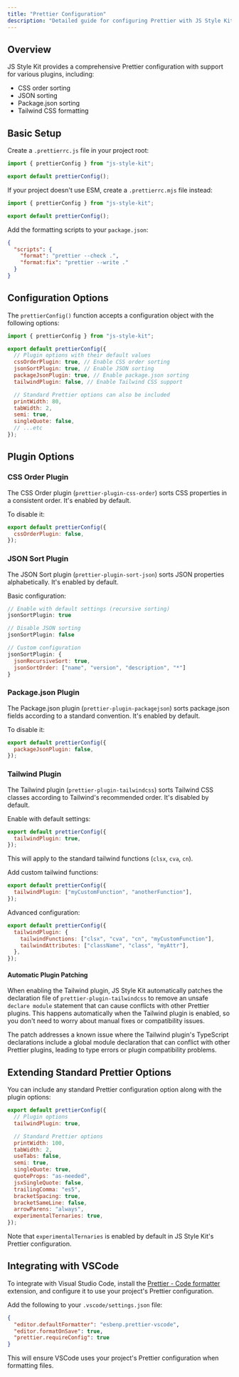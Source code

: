 ```yaml
---
title: "Prettier Configuration"
description: "Detailed guide for configuring Prettier with JS Style Kit"
---
```


## Overview

JS Style Kit provides a comprehensive Prettier configuration with support for various plugins, including:

- CSS order sorting
- JSON sorting
- Package.json sorting
- Tailwind CSS formatting

## Basic Setup

Create a `.prettierrc.js` file in your project root:

```js
import { prettierConfig } from "js-style-kit";

export default prettierConfig();
```

If your project doesn't use ESM, create a `.prettierrc.mjs` file instead:

```js
import { prettierConfig } from "js-style-kit";

export default prettierConfig();
```

Add the formatting scripts to your `package.json`:

```json
{
  "scripts": {
    "format": "prettier --check .",
    "format:fix": "prettier --write ."
  }
}
```

## Configuration Options

The `prettierConfig()` function accepts a configuration object with the following options:

```js
import { prettierConfig } from "js-style-kit";

export default prettierConfig({
  // Plugin options with their default values
  cssOrderPlugin: true, // Enable CSS order sorting
  jsonSortPlugin: true, // Enable JSON sorting
  packageJsonPlugin: true, // Enable package.json sorting
  tailwindPlugin: false, // Enable Tailwind CSS support

  // Standard Prettier options can also be included
  printWidth: 80,
  tabWidth: 2,
  semi: true,
  singleQuote: false,
  // ...etc
});
```

## Plugin Options

### CSS Order Plugin

The CSS Order plugin (`prettier-plugin-css-order`) sorts CSS properties in a consistent order. It's enabled by default.

To disable it:

```js
export default prettierConfig({
  cssOrderPlugin: false,
});
```

### JSON Sort Plugin

The JSON Sort plugin (`prettier-plugin-sort-json`) sorts JSON properties alphabetically. It's enabled by default.

Basic configuration:

```js
// Enable with default settings (recursive sorting)
jsonSortPlugin: true

// Disable JSON sorting
jsonSortPlugin: false

// Custom configuration
jsonSortPlugin: {
  jsonRecursiveSort: true,
  jsonSortOrder: ["name", "version", "description", "*"]
}
```

### Package.json Plugin

The Package.json plugin (`prettier-plugin-packagejson`) sorts package.json fields according to a standard convention. It's enabled by default.

To disable it:

```js
export default prettierConfig({
  packageJsonPlugin: false,
});
```

### Tailwind Plugin

The Tailwind plugin (`prettier-plugin-tailwindcss`) sorts Tailwind CSS classes according to Tailwind's recommended order. It's disabled by default.

Enable with default settings:

```js
export default prettierConfig({
  tailwindPlugin: true,
});
```

This will apply to the standard tailwind functions (`clsx`, `cva`, `cn`).

Add custom tailwind functions:

```js
export default prettierConfig({
  tailwindPlugin: ["myCustomFunction", "anotherFunction"],
});
```

Advanced configuration:

```js
export default prettierConfig({
  tailwindPlugin: {
    tailwindFunctions: ["clsx", "cva", "cn", "myCustomFunction"],
    tailwindAttributes: ["className", "class", "myAttr"],
  },
});
```

#### Automatic Plugin Patching

When enabling the Tailwind plugin, JS Style Kit automatically patches the declaration file of `prettier-plugin-tailwindcss` to remove an unsafe `declare module` statement that can cause conflicts with other Prettier plugins. This happens automatically when the Tailwind plugin is enabled, so you don't need to worry about manual fixes or compatibility issues.

The patch addresses a known issue where the Tailwind plugin's TypeScript declarations include a global module declaration that can conflict with other Prettier plugins, leading to type errors or plugin compatibility problems.

## Extending Standard Prettier Options

You can include any standard Prettier configuration option along with the plugin options:

```js
export default prettierConfig({
  // Plugin options
  tailwindPlugin: true,

  // Standard Prettier options
  printWidth: 100,
  tabWidth: 2,
  useTabs: false,
  semi: true,
  singleQuote: true,
  quoteProps: "as-needed",
  jsxSingleQuote: false,
  trailingComma: "es5",
  bracketSpacing: true,
  bracketSameLine: false,
  arrowParens: "always",
  experimentalTernaries: true,
});
```

Note that `experimentalTernaries` is enabled by default in JS Style Kit's Prettier configuration.

## Integrating with VSCode

To integrate with Visual Studio Code, install the [Prettier - Code formatter](https://marketplace.visualstudio.com/items?itemName=esbenp.prettier-vscode) extension, and configure it to use your project's Prettier configuration.

Add the following to your `.vscode/settings.json` file:

```json
{
  "editor.defaultFormatter": "esbenp.prettier-vscode",
  "editor.formatOnSave": true,
  "prettier.requireConfig": true
}
```

This will ensure VSCode uses your project's Prettier configuration when formatting files.
